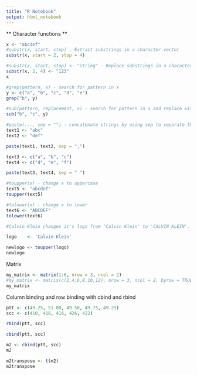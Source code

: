 ```yaml
---
title: "R Notebook"
output: html_notebook
---
```


** Character functions **
```r
x <- "abcdef"
#substr(x, start, stop) - Extract substrings in a character vector
substr(x, start = 2, stop = 4)
```

```r
#substr(x, start, stop) <- "string" - Replace substrings in a character vector
substr(x, 2, 4) <- "123"
x
```

```r
#grep(pattern, x) - search for pattern in x
y <- c("a", "b", "c", "d", "e")
grep("b", y)
```


```r
#sub(pattern, replacement, x) - search for pattern in x and replace with replacement
sub("b", "z", y)
```

```r
#paste(..., sep = "") - concatenate strings by using sep to separate them
text1 <- "abc"
text2 <- "def"

paste(text1, text2, sep = ",")
```

```r
text3 <- c("a", "b", "c")
text4 <- c("d", "e", "f")

paste(text3, text4, sep = " ")
```

```r
#toupper(x) - change x to uppercase
text5 <- "abcdef"
toupper(text5)
```

```r
#tolower(x) - change x to lower
text6 <- "ABCDEF"
tolower(text6)
```


```r
#Calvin Klein changes it's logo from 'Calvin Klein' to 'CALVIN KLEIN'. Let's help CK.

logo    <- 'Calvin Klein'

newlogo <- toupper(logo)
newlogo
```



Matrix
```r
my_matrix <- matrix(1:6, nrow = 3, ncol = 2)
#my_matrix <- matrix(c(2,4,6,8,10,12), nrow = 3, ncol = 2, byrow = TRUE)
my_matrix
```

Column binding and row binding with cbind and rbind
```r
ptt <- c(49.25, 51.00, 49.50, 49.75, 49.25)
scc <- c(410, 418, 416, 426, 422)
```

```r
rbind(ptt, scc)
```

```r
cbind(ptt, scc)
```

```r
m2 <- cbind(ptt, scc)
m2
```

```r
m2transpose <- t(m2)
m2transpose
```